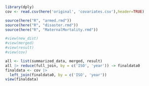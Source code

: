 ```r
library(dply)
cov <- read.csv(here('original', 'covariates.csv'),header=TRUE)

source(here("R", "armed.rmd"))
source(here("R", "disaster.rmd"))
source(here("R", "MaternalMortality.rmd"))

#view(new_dist)
#view(merged)
#view(result)
#view(cov)
```


```r
all <- list(summarized_data, merged, result)
all |> reduce(full_join, by = c('ISO', 'year')) -> finaldata0
finaldata <- cov |>
  left_join(finaldata0, by = c('ISO', 'year'))
view(finaldata)
```




